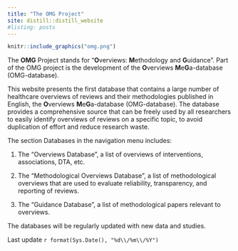 ```yaml
---
title: "The OMG Project"
site: distill::distill_website
#listing: posts
---
```



```r
knitr::include_graphics("omg.png")
```


The **OMG** Project stands for "**O**verviews: **M**ethodology and **G**uidance".
Part of the OMG project is the development of the **O**verviews **M**e**G**a-database (OMG-database).

This website presents the first database that contains a large number of healthcare overviews of reviews and their methodologies published in English, the **O**verviews **M**e**G**a-database (OMG-database). 
The database provides a comprehensive source that can be freely used by all researchers to easily identify overviews of reviews on a specific topic, to avoid duplication of effort and reduce research waste. 

The section Databases in the navigation menu includes:

1. The "Overviews Database", a list of overviews of interventions, associations, DTA, etc.

2. The "Methodological Overviews Database", a list of methodological overviews that are used to evaluate reliability, transparency, and reporting of reviews.

3. The "Guidance Database", a list of methodological papers relevant to overviews.

The databases will be regularly updated with new data and studies.


Last update `r format(Sys.Date(), "%d\\/%m\\/%Y")`




